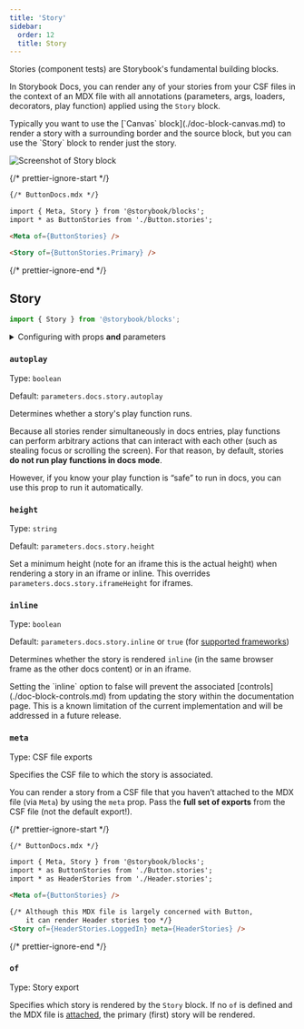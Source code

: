 ```yaml
---
title: 'Story'
sidebar:
  order: 12
  title: Story
---
```


<YouTubeCallout id="uAA1JvLcl-w" title="Avoid Documentation Nightmares with Storybook's Story Doc Block" params="start=124" />

Stories (component tests) are Storybook's fundamental building blocks.

In Storybook Docs, you can render any of your stories from your CSF files in the context of an MDX file with all annotations (parameters, args, loaders, decorators, play function) applied using the `Story` block.

<Callout variant="info">
  Typically you want to use the [`Canvas` block](./doc-block-canvas.md) to render a story with a surrounding border and the source block, but you can use the `Story` block to render just the story.
</Callout>

![Screenshot of Story block](./doc-block-story.png)

{/* prettier-ignore-start */}

```md
{/* ButtonDocs.mdx */}

import { Meta, Story } from '@storybook/blocks';
import * as ButtonStories from './Button.stories';

<Meta of={ButtonStories} />

<Story of={ButtonStories.Primary} />
```

{/* prettier-ignore-end */}

## Story

```js
import { Story } from '@storybook/blocks';
```

<details>
  <summary>Configuring with props <strong>and</strong> parameters</summary>

  ℹ️ Like most blocks, the `Story` block is configured with props in MDX. Many of those props derive their default value from a corresponding [parameter](../writing-stories/parameters.md) in the block's namespace, `parameters.docs.story`.

  The following `autoplay` configurations are equivalent:

  {/* prettier-ignore-start */}

  <CodeSnippets path="api-doc-block-story-parameter.md" />

  {/* prettier-ignore-end */}

  {/* prettier-ignore-start */}

  ```md
  {/* ButtonDocs.mdx */}

  <Story of={ButtonStories.Basic} autoplay />
  ```

  {/* prettier-ignore-end */}

  The example above applied the parameter at the [story](../writing-stories/parameters.md#story-parameters) level, but it could also be applied at the [component](../writing-stories/parameters.md#component-parameters) (or meta) level or [project](../writing-stories/parameters.md#global-parameters) level.
</details>

### `autoplay`

Type: `boolean`

Default: `parameters.docs.story.autoplay`

Determines whether a story's play function runs.

Because all stories render simultaneously in docs entries, play functions can perform arbitrary actions that can interact with each other (such as stealing focus or scrolling the screen). For that reason, by default, stories **do not run play functions in docs mode**.

However, if you know your play function is “safe” to run in docs, you can use this prop to run it automatically.

### `height`

Type: `string`

Default: `parameters.docs.story.height`

Set a minimum height (note for an iframe this is the actual height) when rendering a story in an iframe or inline. This overrides `parameters.docs.story.iframeHeight` for iframes.

### `inline`

Type: `boolean`

Default: `parameters.docs.story.inline` or `true` (for [supported frameworks](../configure/frameworks-feature-support.md))

Determines whether the story is rendered `inline` (in the same browser frame as the other docs content) or in an iframe.

<Callout variant="info">
  Setting the `inline` option to false will prevent the associated [controls](./doc-block-controls.md) from updating the story within the documentation page. This is a known limitation of the current implementation and will be addressed in a future release.
</Callout>

### `meta`

Type: CSF file exports

Specifies the CSF file to which the story is associated.

You can render a story from a CSF file that you haven’t attached to the MDX file (via `Meta`) by using the `meta` prop. Pass the **full set of exports** from the CSF file (not the default export!).

{/* prettier-ignore-start */}

```md
{/* ButtonDocs.mdx */}

import { Meta, Story } from '@storybook/blocks';
import * as ButtonStories from './Button.stories';
import * as HeaderStories from './Header.stories';

<Meta of={ButtonStories} />

{/* Although this MDX file is largely concerned with Button,
    it can render Header stories too */}
<Story of={HeaderStories.LoggedIn} meta={HeaderStories} />
```

{/* prettier-ignore-end */}

### `of`

Type: Story export

Specifies which story is rendered by the `Story` block. If no `of` is defined and the MDX file is [attached](./doc-block-meta.md#attached-vs-unattached), the primary (first) story will be rendered.

<YouTubeCallout id="uAA1JvLcl-w" title="Avoid Documentation Nightmares with Storybook's Story Doc Block configuration" params="start=160" />
